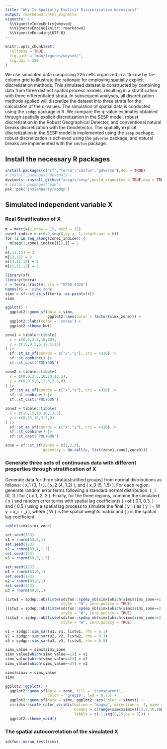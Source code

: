 ```yaml
---
title: "Why Is Spatially Explicit Discretization Necessary?"
output: rmarkdown::html_vignette
vignette: >
  %\VignetteIndexEntry{whysed}
  %\VignetteEngine{knitr::rmarkdown}
  %\VignetteEncoding{UTF-8}
---
```


```r
knitr::opts_chunk$set(
  collapse = TRUE,
  fig.path = "man/figures/whysed/",
  fig.dpi = 150
)
```


We use simulated data comprising 225 cells organized in a 15-row by 15-column grid to illustrate the rationale for employing spatially explicit discretization methods. This simulated dataset is constructed by combining data from three distinct spatial process models, resulting in a stratification with three differentiated strata. In subsequent analyses, all discretization methods applied will discretize the dataset into three strata for the calculation of the q-values. The simulation of spatial data is conducted using the `spdgp` package in R. We compare the q-value estimates obtained through spatially explicit discretization in the SESP model, robust discretization in the Robust Geographical Detector, and conventional natural breaks discretization with the Geodetector. The spatially explicit discretization in the SESP model is implemented using the `sesp` package, robust discretization is achieved using the `gdverse` package, and natural breaks are implemented with the `sdsfun` package.

## Install the necessary R packages

```r
install.packages(c("sf","terra","sdsfun","gdverse"),dep = TRUE)
# install.packages("devtools")
devtools::install_github("ausgis/sesp",build_vignettes = TRUE,dep = TRUE)
# install.packages("pak")
pak::pak("josiahparry/spdgp")
```

## Simulated independent variable X

### Real Stratification of X

```r
m = matrix(2,nrow = 15, ncol = 15)
zone1_indice = c(6:9,seq(8,by = -1,length.out = 6))
for (i in seq_along(zone1_indice)) {
  m[seq(1,zone1_indice[i]),i] = 1
}
m[,11:15] = 3
m[13,11] = 2
m[14,11:12] = 2
m[15,11:13] = 2

library(sf)
library(terra)
r = terra::rast(m, crs = "EPSG:4326")
names(r) = 'simx_zone'
simx = sf::st_as_sf(terra::as.points(r))
simx

ggplot() +
  ggplot2::geom_sf(data = simx, 
                   ggplot2::aes(color = factor(simx_zone))) +
  ggplot2::labs(color = 'zones') +
  ggplot2::theme_bw()
```

```r
zone1 = tibble::tibble(
  x = c(0,0,3.5,10,10),
  y = c(15,9.5,6,12.5,15)
) |>
  sf::st_as_sf(coords = c("x","y"), crs = 4326) |>
  sf::st_combine() |>
  sf::st_cast("POLYGON")

zone2 = tibble::tibble(
  x = c(0,0,3.5,10,10,13.5),
  y = c(0,9.5,6,12.5,3.5,0)
) |>
  sf::st_as_sf(coords = c("x","y"), crs = 4326) |>
  sf::st_combine() |>
  sf::st_cast("POLYGON")

zone3 = tibble::tibble(
  x = c(15,15,10,10,13.5),
  y = c(0,15,15,3.5,0)
) |>
  sf::st_as_sf(coords = c("x","y"), crs = 4326) |>
  sf::st_combine() |>
  sf::st_cast("POLYGON")

zone = sf::st_sf(zones = c(1,2,3),
                 geometry = do.call(c, list(zone1,zone2,zone3)))
```


### Generate three sets of continuous data with different properties through stratification of X

Generate data for three strata(stratified groups) from normal distributions as follows: \( x_1 \sim \mathcal{N}(3, 1) \), \( x_2 \sim \mathcal{N}(4, 1.2) \), and \( x_3 \sim \mathcal{N}(5, 1.5) \). For each region, generate random error terms following a standard normal distribution: \( \epsilon_i \sim \mathcal{N}(0, 1) \) for \( i = 1, 2, 3 \). Finally, for the three regions, combine the simulated \( x \) and random error terms with spatial lag coefficients \( \rho \) of \( 0.1, 0.3, \) and \( 0.5 \) using a spatial lag process to simulate the final \( y_i \) as \( y_i = \rho \cdot W y + x_i + \epsilon_i \), where \( W \) is the spatial weights matrix and \( \rho \) is the spatial lag coefficient.

```r
table(simx$simx_zone)

set.seed(123)
v1 = rnorm(63,3,1)
set.seed(123)
v2 = rnorm(93,4,1.2)
set.seed(123)
v3 = rnorm(69,5,1.5)

set.seed(123)
u1 = rnorm(63,0,1)
set.seed(123)
u2 = rnorm(93,0,1)
set.seed(123)
u3 = rnorm(69,0,1)

listw1 = spdep::nb2listw(sdsfun::spdep_nb(simx[which(simx$simx_zone==1),]),
                         style = "W", zero.policy = TRUE)
listw2 = spdep::nb2listw(sdsfun::spdep_nb(simx[which(simx$simx_zone==2),]),
                         style = "W", zero.policy = TRUE)
listw3 = spdep::nb2listw(sdsfun::spdep_nb(simx[which(simx$simx_zone==3),]),
                         style = "W", zero.policy = TRUE)

v1 = spdgp::sim_sar(u1, v1, listw1, rho = 0.1)
v2 = spdgp::sim_sar(u2, v2, listw2, rho = 0.3)
v3 = spdgp::sim_sar(u3, v3, listw3, rho = 0.5)

simx_value = simx$simx_zone
simx_value[which(simx_value==1)] = v1
simx_value[which(simx_value==2)] = v2
simx_value[which(simx_value==3)] = v3

simx$simxv = simx_value
simx

ggplot2::ggplot() +
  ggplot2::geom_sf(data = zone, fill = 'transparent',
                   color = 'grey10', lwd = 0.75) +
  ggplot2::geom_sf(data = simx, ggplot2::aes(color = simxv)) +
  viridis::scale_color_viridis(option = "magma", direction = -1, name = "simx", 
                               breaks = c(range(simx$simxv)[1],5,10,range(simx$simxv)[2]),
                               labels = c(-1,seq(5,15,by = 5))) +
  ggplot2::theme_void()
```

### The spatial autocorrelation of the simulated X  

```r
sdsfun::moran_test(simx)
```



